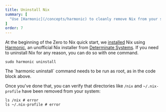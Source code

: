 ```yaml
---
title: Uninstall Nix
summary: [
  "Use [Harmonic](/concepts/harmonic) to cleanly remove Nix from your system"
]
order: 7
---
```


At the beginning of the Zero to Nix quick start, we [installed] Nix using [Harmonic], an unofficial Nix installer from [Determinate Systems][ds].
If you need to uninstall Nix for any reason, you can do so with one command.

```shell
sudo harmonic uninstall
```

<Admonition type="warning">
The `harmonic uninstall` command needs to be run as root, as in the code block above.
</Admonition>

Once you've done that, you can verify that directories like `/nix` and `~/.nix-profile` have been removed from your system:

```shell
ls /nix # error
ls ~/.nix-profile # error
```

[ds]: https://determinate.systems
[harmonic]: /concepts/harmonic
[installed]: /start/install
